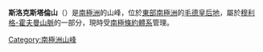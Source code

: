 '''斯洛克斯塔倫山'''（{{lang-en|Slokstallen Mountain}}）是[[南極洲|南極洲]]的山峰，位於[[東部南極洲|東部南極洲]]的[[毛德皇后地|毛德皇后地]]，屬於[[穆利格-霍夫曼山脈|穆利格-霍夫曼山脈]]的一部分，現時受[[南極條約體系|南極條約體系]]管理。

{{coord|72|0|S|4|55|E|display=title}}

{{Antarctica-geo-stub}}
[[Category:南極洲山峰|Category:南極洲山峰]]
